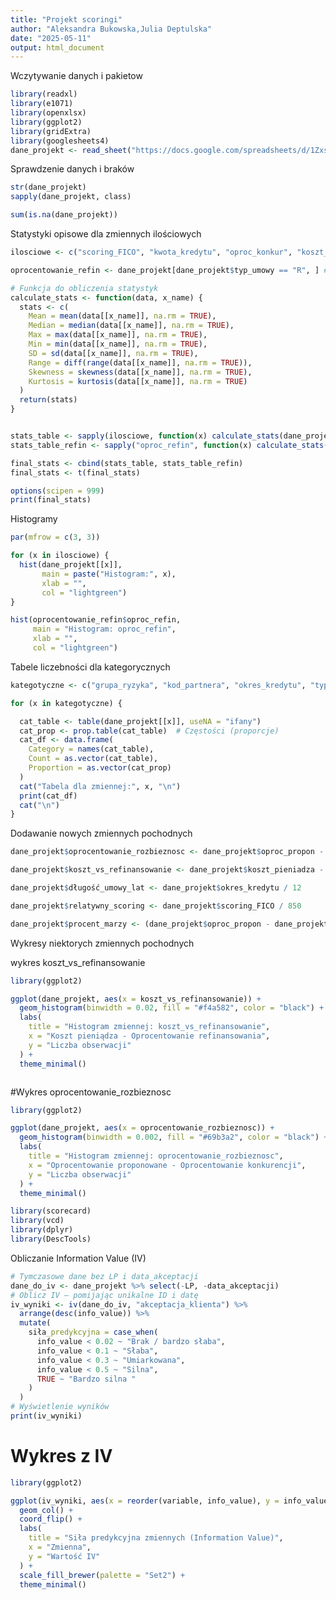 ---
title: "Projekt scoringi"
author: "Aleksandra Bukowska,Julia Deptulska"
date: "2025-05-11"
output: html_document
---

Wczytywanie danych i pakietow 

```{r setup, include=FALSE}

library(readxl)
library(e1071)
library(openxlsx)
library(ggplot2)
library(gridExtra)
library(googlesheets4)
dane_projekt <- read_sheet("https://docs.google.com/spreadsheets/d/1ZxsqdQ8NlfZ5etCP9LR1vXNWkIcS6mgcnbc_8L-x-pA/edit?gid=1255751108#gid=1255751108")

```

Sprawdzenie danych i braków

```{r}
str(dane_projekt)
sapply(dane_projekt, class)

sum(is.na(dane_projekt))

```

Statystyki opisowe dla  zmiennych ilościowych

```{r}
ilosciowe <- c("scoring_FICO", "kwota_kredytu", "oproc_konkur", "koszt_pieniadza", "oproc_propon")

oprocentowanie_refin <- dane_projekt[dane_projekt$typ_umowy == "R", ] #tylko dla typu umowy R

# Funkcja do obliczenia statystyk
calculate_stats <- function(data, x_name) {
  stats <- c(
    Mean = mean(data[[x_name]], na.rm = TRUE),
    Median = median(data[[x_name]], na.rm = TRUE),
    Max = max(data[[x_name]], na.rm = TRUE),
    Min = min(data[[x_name]], na.rm = TRUE),
    SD = sd(data[[x_name]], na.rm = TRUE),
    Range = diff(range(data[[x_name]], na.rm = TRUE)),
    Skewness = skewness(data[[x_name]], na.rm = TRUE),
    Kurtosis = kurtosis(data[[x_name]], na.rm = TRUE)
  )
  return(stats)
}


stats_table <- sapply(ilosciowe, function(x) calculate_stats(dane_projekt, x))
stats_table_refin <- sapply("oproc_refin", function(x) calculate_stats(oprocentowanie_refin, x))

final_stats <- cbind(stats_table, stats_table_refin)
final_stats <- t(final_stats)

options(scipen = 999)
print(final_stats)
```

Histogramy
```{r}
par(mfrow = c(3, 3))

for (x in ilosciowe) {
  hist(dane_projekt[[x]],
       main = paste("Histogram:", x),
       xlab = "",   
       col = "lightgreen")
}

hist(oprocentowanie_refin$oproc_refin,
     main = "Histogram: oproc_refin",
     xlab = "",
     col = "lightgreen")
```



Tabele liczebności dla kategorycznych

```{r}

kategotyczne <- c("grupa_ryzyka", "kod_partnera", "okres_kredytu", "typ_umowy", "akceptacja_klienta")

for (x in kategotyczne) {

  cat_table <- table(dane_projekt[[x]], useNA = "ifany")
  cat_prop <- prop.table(cat_table)  # Częstości (proporcje)
  cat_df <- data.frame(
    Category = names(cat_table),
    Count = as.vector(cat_table),
    Proportion = as.vector(cat_prop)
  )
  cat("Tabela dla zmiennej:", x, "\n")
  print(cat_df)
  cat("\n")
}
```

Dodawanie nowych zmiennych pochodnych

```{r}
dane_projekt$oprocentowanie_rozbieznosc <- dane_projekt$oproc_propon - dane_projekt$oproc_konkur

dane_projekt$koszt_vs_refinansowanie <- dane_projekt$koszt_pieniadza - dane_projekt$oproc_refin

dane_projekt$długość_umowy_lat <- dane_projekt$okres_kredytu / 12

dane_projekt$relatywny_scoring <- dane_projekt$scoring_FICO / 850

dane_projekt$procent_marzy <- (dane_projekt$oproc_propon - dane_projekt$koszt_pieniadza) / dane_projekt$koszt_pieniadza


```
Wykresy niektorych zmiennych pochodnych

wykres koszt_vs_refinansowanie

```{r}
library(ggplot2)

ggplot(dane_projekt, aes(x = koszt_vs_refinansowanie)) +
  geom_histogram(binwidth = 0.02, fill = "#f4a582", color = "black") +
  labs(
    title = "Histogram zmiennej: koszt_vs_refinansowanie",
    x = "Koszt pieniądza - Oprocentowanie refinansowania",
    y = "Liczba obserwacji"
  ) +
  theme_minimal()



```

#Wykres oprocentowanie_rozbieznosc
```{r}
library(ggplot2)

ggplot(dane_projekt, aes(x = oprocentowanie_rozbieznosc)) +
  geom_histogram(binwidth = 0.002, fill = "#69b3a2", color = "black") +
  labs(
    title = "Histogram zmiennej: oprocentowanie_rozbieznosc",
    x = "Oprocentowanie proponowane - Oprocentowanie konkurencji",
    y = "Liczba obserwacji"
  ) +
  theme_minimal()

```

```{r}
library(scorecard)
library(vcd)
library(dplyr)
library(DescTools)
```

 Obliczanie Information Value (IV)
```{r}
# Tymczasowe dane bez LP i data_akceptacji
dane_do_iv <- dane_projekt %>% select(-LP, -data_akceptacji)
# Oblicz IV – pomijając unikalne ID i datę
iv_wyniki <- iv(dane_do_iv, "akceptacja_klienta") %>%
  arrange(desc(info_value)) %>%
  mutate(
    siła_predykcyjna = case_when(
      info_value < 0.02 ~ "Brak / bardzo słaba",
      info_value < 0.1 ~ "Słaba",
      info_value < 0.3 ~ "Umiarkowana",
      info_value < 0.5 ~ "Silna",
      TRUE ~ "Bardzo silna "
    )
  )
# Wyświetlenie wyników
print(iv_wyniki)

```

# Wykres z IV
```{r}
library(ggplot2)

ggplot(iv_wyniki, aes(x = reorder(variable, info_value), y = info_value, fill = siła_predykcyjna)) +
  geom_col() +
  coord_flip() +
  labs(
    title = "Siła predykcyjna zmiennych (Information Value)",
    x = "Zmienna",
    y = "Wartość IV"
  ) +
  scale_fill_brewer(palette = "Set2") +
  theme_minimal()

```



